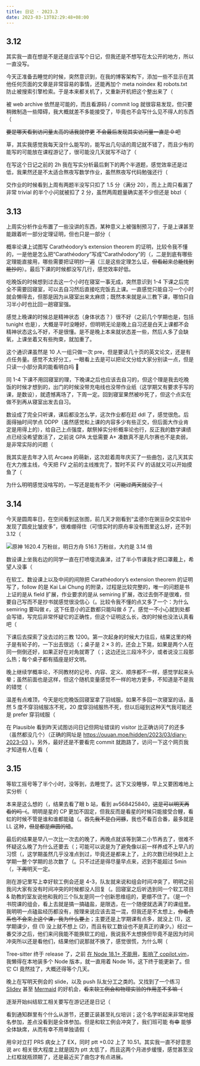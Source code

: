 ```yaml
---
title: 日记 · 2023.3
date: 2023-03-13T02:29:48+08:00
---
```


## 3.12

其实我一直在想是不是还是应该写个日记，但我还是不想写在太公开的地方，所以一直没写。

今天正准备去睡觉的时候，突然意识到，在我的博客架构下，添加一些不显示在其他任何页面的文章是非常容易的事情，还能再加个 meta noindex 和 robots.txt 防止被搜索引擎检索。于是本来都关机了，又重新开机把这个整出来了（

被 web archive 依然是可能的，而且看源码 / commit log 就很容易发现，但只要稍微制造一些障碍，我大概就差不多能接受了，毕竟也不会写什么见不得人的东西（

~~要是哪天看到访问量太高的话我就停更~~ ~~不会最后发现其实访问量一直是 0 吧~~

草，其实我感觉我每天没什么能写的，能写出几句话的周记就不错了，而且少有的能写的可能放在课程游记了，很可能没几天就写不动了（

在写这个日记之前的 2h 我在写实分析最后剩下的两个半道题，感觉效率还是过低，我果然还是不太适合熬夜写数学作业，虽然熬夜写代码勉强还行（

交作业的时候看到上周有两题半没写只扣了 1.5 分（满分 20），而上上周只看漏了非常 trivial 的半个小问就被扣了 2 分，虽然两周题量确实差不少但还是 bbzl（

## 3.13

上周实分析作业布置了一些没讲的东西，某种意义上被强制预习了，于是上课甚至能跟着听一部分定理证明，但也只是一部分（

概率论课上试图写 Carathéodory’s extension theorem 的证明，比较令我不懂的，一是他是怎么把“Carathéodory”写成“Carath$\hat{e}$odory”的（，二是到底有哪些定理能直接用，哪些需要把证明抄一遍（三是这些定理怎么证，~~但看起来总能找到能抄的~~）。最后下课的时候都没写几行，感觉效率好低。

吃晚饭的时候想到过去这一个小时在寝室一事无成，突然意识到 1-4 下课之后完全不需要回寝室，可以去自习然后直接吃完饭去上课。一直感觉只能自习一个小时就会懒得去，但那是因为从寝室出来太麻烦；既然本来就是从三教下课，哪怕只自习半小时也比回一趟寝室强。

感觉上晚课的时候总是精神状态（身体状态？）很不好（之前几个学期也是，包括 tunight 也是），大概是平时没睡好，但明明无论是晚上自习还是白天上课都不会精神状态这么不好，不是很懂。是不是晚上本来就状态差一些，然后人多了会缺氧，上课坐着又有些拘束，就加重了。

这个通识课虽然是 10 人一组只做一次 pre，但是要读几十页的英文论文，还是有点任务量。感觉不太好分工，一眼看上去是可以把论文分给大家分别读一点，但是只读一小部分真的能看明白吗 🤔

同 1-4 下课不用回寝室的理，下晚课之后也应该去自习的，但这个理是我去吃晚饭的时候才想到的，出门的时候没带充电线也没带作业纸（这学期又有要求手写的课，是数设），就遗憾离场了，下周一定。回到寝室果然被吵死了，但这个点实在做不到再从寝室出发去自习。

数设成了完全只听课，课后都没怎么学，这次作业都在赶 ddl 了，感觉很危。后面得抽时间学点 DDPP（虽然感觉和上课的内容多少有些正交，但后面大作业肯定是用得上的），给自己上点强度，献祭掉实分析概率论也行，反正我的数学课绩点已经没希望救活了，之前说 GPA 太低需要 A+ 凑数真不是凡尔赛也不是卖弱，是非常实际的问题（

我其实是去年才入坑 Arcaea 的萌新，这次趁着周年庆买了一些曲包，这几天其实在大力推主线，今天把 FV 之前的主线推完了，暂时不买 FV 的话就又可以开始摸鱼了（

为什么明明感觉没啥写的，一写还是能有不少（~~可能过两天就没了（~~

## 3.14

今天是圆周率日，在空间看到这张图，前几天才刚看到“孟德尔在豌豆杂交实验中发现了圆皮比皱皮多”，很难绷得住（可惜实时的原舟率没有图里这么好，还不到 3.12（

![原神 1620.4 万粉丝，明日方舟 516.1 万粉丝，大约是 3.14 倍](genshin-ark.jpeg)

数设课上坐我右边的同学一直在打喷嚏流鼻涕，过了半小节课我才把口罩戴上，希望人没事（

在软工、数设课上以及中间的间隙把 Carathéodory’s extension theorem 的证明写了，follow 的是 Kai Lai Chung 的附录，过程是比较完整的，唯一的问题是书上证的是从 field 扩展，作业要求的是从 semiring 扩展，改过去倒不是很难，但要自己写而不是抄书就感觉很没信心（。比较令我不懂的点又多了一个：为什么 semiring 要叫做 $\varepsilon$，这下任意小的正数都只能叫做 $\delta$ 了。感觉一不小心就到处都会写错，写完后非常怀疑它的正确性，但这个证明这么长，改的时候也没法认真看吧（

下课后去探索了没去过的三教 1200。第一次起身的时候大力往后，结果这里的椅子是有轮子的，一下出去很远（；桌子是 $2 \times 3$ 的，还会上下晃，如果是两个人在同一侧倒还好，如果正好在对角就寄了（；这边还比三段冷不少，或者说没三段那么热；每个桌子都有插座是好文明。

晚上继续学概率论，不同教材的记号、内容、定义、顺序都不一样，感觉学起来头晕；虽然前面也是这样，但这个随机变量感觉不一样的地方更多，不知道是不是我的错觉（

温差有点难顶，今天是吃完晚饭回寝室拿了羽绒服。如果不多回一次寝室的话，虽然 5 度不穿羽绒服冻不死，20 度穿羽绒服热不死，但以后碰到这种天气我可能还是 prefer 穿羽绒服（

在 Plausible 看到昨天试图访问日记但网址错误的 visitor 比正确访问了的还多（虽然都没几个）（正确的网址是 https://ouuan.moe/hidden/2023/03/diary-2023-03 ）。另外，最好还是不要看完 commit 就跑路了，访问一下这个网页我才知道有人在看（

## 3.15

等软工摇号等了半个小时，没等到，去睡觉了。这下又没睡够，早上又要困难地上实分析（

本来是这么想的（，结果去看了眼 b 站，看到 av568425840，~~这是可以明天再看的吗（~~。<span class="heimu">明明是星的 CP 更加不固定，但我反而是看星的时候只能接受合鲤，看虹的时候不管是谁和谁都能磕（</span>。<span class="heimu">~~首先我不是白河豚~~，我也不看百合番，最多就是 LL 这种，~~但是都是麻圆的错~~</span>。

最后的结果是早八一次比一次去的晚了，再晚点就该等到第二小节再去了，很难不怀疑这么晚了为什么还要去（；可能可以说是为了避免像以前一样养成不上早八的习惯（，这学期虽然几乎没准点到过，毕竟还是都来上了，上的次数已经快赶上上学期一整个学期的总次数了（。只不过还是得尽量早点来，迟到不能超过 5min（，~~下周~~明天一定。

刚在游记里写上幸好软工例会还是 4-3，队友就来说和组会时间冲突了，明明之前我问大家有没有时间冲突的时候都没人回复（。回寝室之后听选到同一个软工项目 & 助教的室友说他和我的三个队友是同一个创新思维组的，更绷不住了。（是一个书院课的组会，看上去就是搞一搞磕盐，是限选，在一个随便就选满了的课组里。我明明一点磕盐经历都没有，按理来说应该去混一混，但我还是不太想上，~~你看贵系也不会来上这个课，我为什么要上~~；主要还是上学期课有点多，就没上 (1)，这学期课少，但 (1) 没上就不想上 (2)，而且有软工数设也不是真正的课少。）经过一番交涉之后，他们来问我能不能换软工的组，我说我不太想换但毕竟不是因为时间冲突所以还是看他们，结果他们说那就不换了，感觉很慌，为什么啊（

Tree-sitter 终于 release 了，之前 [在 Node 18.1+ 不能用](https://github.com/tree-sitter/tree-sitter/issues/1765)，[影响了 copilot.vim](https://github.com/orgs/community/discussions/16800)，我懒得在本地装多个 Node 版本，就一直用着 Node 16，这下终于能更新了。但它 CI 竟然挂了，大概还得等个几天。

晚上在写明天例会的 slide，以及 push 队友分工之类的。又找到了一个练习 [Slidev](https://sli.dev/) 甚至 [Mermaid](https://mermaid.js.org/) 的好机会，~~看来软工例会和物理实验的作用差不多嘛（~~

逐渐开始纠结软工相关要写在游记还是日记（

看到通知群里有个什么从游节，还要正装甚至礼仪培训；这个名字听起来非常地报名参加，差点没看到是全体参加。但是和软工例会冲突了，我们班可能 ~~有幸~~ 能够全体缺席，从而有幸不用单独请假（

用伞对立打 PRS 病女上了 EX，同时 ptt +0.02 上了 10.51。其实我一直不好意思说 arc 相关很大程度上就是因为 ptt 太低了，而且这两个月进步缓慢，感觉甚至没上红框就瓶颈期了，还是最近买了曲包才有点进展。

